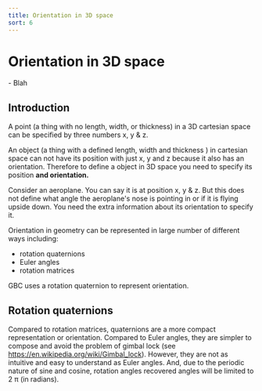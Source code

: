 ```yaml
---
title: Orientation in 3D space
sort: 6
---
```



# Orientation in 3D space

<Tldr>
     - Blah
</Tldr>

## Introduction

A point (a thing with no length, width, or thickness) in a 3D cartesian space can be specified by three numbers x, y & z.

An object (a thing with a defined length, width and thickness ) in cartesian space can not have its position with just x, y and z because it also has an orientation. Therefore to define a object in 3D space you need to specify its position **and orientation.**

Consider an aeroplane. You can say it is at position x, y & z. But this does not define what angle the aeroplane's nose is pointing in or if it is flying upside down. You need the extra information about its orientation to specify it.

Orientation in geometry can be represented in large number of different ways including:
* rotation quaternions
* Euler angles
* rotation matrices

GBC uses a rotation quaternion to represent orientation.

## Rotation quaternions





Compared to rotation matrices, quaternions are a more compact representation or orientation. Compared to Euler angles, they are simpler to compose and avoid the problem of gimbal lock (see https://en.wikipedia.org/wiki/Gimbal_lock). However, they are not as intuitive and easy to understand as Euler angles. And, due to the periodic nature of sine and cosine, rotation angles recovered angles will be limited to 2 π (in radians).